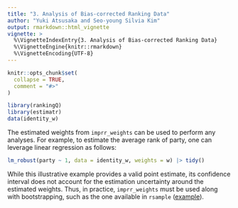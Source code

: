 ```yaml
---
title: "3. Analysis of Bias-corrected Ranking Data"
author: "Yuki Atsusaka and Seo-young Silvia Kim"
output: rmarkdown::html_vignette
vignette: >
  %\VignetteIndexEntry{3. Analysis of Bias-corrected Ranking Data}
  %\VignetteEngine{knitr::rmarkdown}
  %\VignetteEncoding{UTF-8}
---
```


```r
knitr::opts_chunk$set(
  collapse = TRUE,
  comment = "#>"
)
```

```r
library(rankingQ)
library(estimatr)
data(identity_w)
```

The estimated weights from `imprr_weights` can be used to perform any analyses. For example, to estimate the average rank of party, one can leverage linear regression as follows:

```r
lm_robust(party ~ 1, data = identity_w, weights = w) |> tidy()
```

While this illustrative example provides a valid point estimate, its confidence interval does not account for the estimation uncertainty around the estimated weights. Thus, in practice, `imprr_weights` must be used along with bootstrapping, such as the one available in `rsample` ([example](https://declaredesign.org/r/estimatr/articles/estimatr-in-the-tidyverse.html#bootstrap-using-rsample)).
